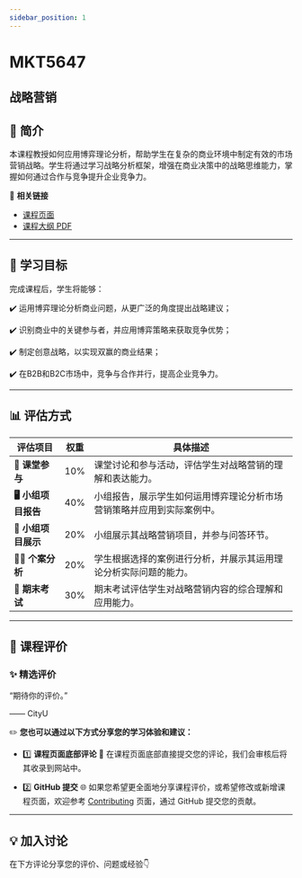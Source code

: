```yaml
---
sidebar_position: 1
---
```


# MKT5647
## 战略营销

## **📘 简介**
本课程教授如何应用博弈理论分析，帮助学生在复杂的商业环境中制定有效的市场营销战略。学生将通过学习战略分析框架，增强在商业决策中的战略思维能力，掌握如何通过合作与竞争提升企业竞争力。

🔗 **相关链接**
- [课程页面](https://www.cityu.edu.hk/catalogue/pg/202526/course/MKT5647.htm)
- [课程大纲 PDF](https://www.cityu.edu.hk/catalogue/pg/202526/course/MKT5647.pdf)

---

## **🎯 学习目标**

完成课程后，学生将能够：

✔️ 运用博弈理论分析商业问题，从更广泛的角度提出战略建议；

✔️ 识别商业中的关键参与者，并应用博弈策略来获取竞争优势；

✔️ 制定创意战略，以实现双赢的商业结果；

✔️ 在B2B和B2C市场中，竞争与合作并行，提高企业竞争力。

---

## **📊 评估方式**

| **评估项目**          | **权重** | **具体描述**                                                                                       |
|----------------------|---------|---------------------------------------------------------------------------------------------------|
| **📝 课堂参与**       | 10%     | 课堂讨论和参与活动，评估学生对战略营销的理解和表达能力。                                           |
| **🖥️ 小组项目报告**  | 40%     | 小组报告，展示学生如何运用博弈理论分析市场营销策略并应用到实际案例中。                             |
| **📄 小组项目展示**   | 20%     | 小组展示其战略营销项目，并参与问答环节。                                                           |
| **🧑‍💻 个案分析**     | 20%     | 学生根据选择的案例进行分析，并展示其运用理论分析实际问题的能力。                                   |
| **📝 期末考试**       | 30%     | 期末考试评估学生对战略营销内容的综合理解和应用能力。                                               |

---

## **💬 课程评价**

### ✨ **精选评价**
<div className={commentStyles.commentBox}>
    <p className={commentStyles.commentText}>
        “期待你的评价。”
    </p>
    <p className={commentStyles.commentAuthor}>—— CityU</p>
</div>

✏️ **您也可以通过以下方式分享您的学习体验和建议：**

- 1️⃣ **课程页面底部评论**
💬 在课程页面底部直接提交您的评论，我们会审核后将其收录到网站中。

- 2️⃣ **GitHub 提交**
🌐 如果您希望更全面地分享课程评价，或希望修改或新增课程页面，欢迎参考 [Contributing](/contributing) 页面，通过 GitHub 提交您的贡献。

---

## **💡 加入讨论**

在下方评论分享您的评价、问题或经验👇
<Utterances />